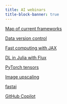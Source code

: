 ```yaml
---
title: AI webinars
title-block-banner: true
---
```


:::{layout="[[5, 5, 5, 5], [5, 5, 5, 5]]"}

:::{.card .mb-3}

:::{.card-body2}

[Map of current frameworks](wb_frameworks.qmd){.card-title-ws .stretched-link}

:::

:::

:::{.card .mb-3}

:::{.card-body2}

[Data version control](wb_dvc.qmd){.card-title-ws .stretched-link}

:::

:::

:::{.card .mb-3}

:::{.card-body2}

[Fast computing with JAX](wb_jax.qmd){.card-title-ws .stretched-link}

:::

:::

:::{.card .mb-3}

:::{.card-body2}

[DL in Julia with Flux](wb_flux.qmd){.card-title-ws .stretched-link}

:::

:::

:::{.card .mb-3}

:::{.card-body2}

[PyTorch tensors](wb_torchtensors.qmd){.card-title-ws .stretched-link}

:::

:::

:::{.card .mb-3}

:::{.card-body2}

[Image upscaling](wb_upscaling.qmd){.card-title-ws .stretched-link}

:::

:::

:::{.card .mb-3}

:::{.card-body2}

[fastai](wb_fastai.qmd){.card-title-ws .stretched-link}

:::

:::

:::{.card .mb-3}

:::{.card-body2}

[GitHub Copilot](wb_copilot.qmd){.card-title-ws .stretched-link}

:::

:::

:::
     
